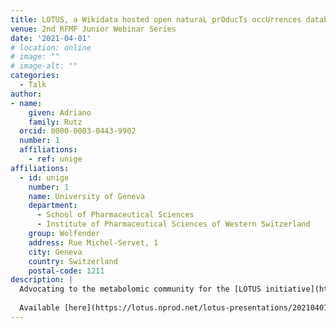 ```yaml
---
title: LOTUS, a Wikidata hosted open naturaL prOducTs occUrrences databaSe
venue: 2nd RFMF Junior Webinar Series
date: '2021-04-01'
# location: online
# image: ""
# image-alt: ""
categories:
  - Talk
author: 
- name: 
    given: Adriano 
    family: Rutz
  orcid: 0000-0003-0443-9902
  number: 1
  affiliations:
    - ref: unige
affiliations:
  - id: unige
    number: 1
    name: University of Geneva
    department: 
      - School of Pharmaceutical Sciences
      - Institute of Pharmaceutical Sciences of Western Switzerland
    group: Wolfender
    address: Rue Michel-Servet, 1
    city: Geneva
    country: Switzerland
    postal-code: 1211
description: |
  Advocating to the metabolomic community for the [LOTUS initiative](https://lotus.nprod.net/).
  
  Available [here](https://lotus.nprod.net/lotus-presentations/20210401_rfmf/index.html).
---
```

